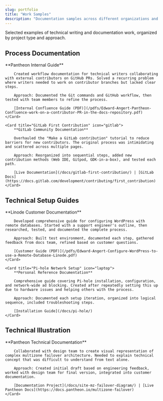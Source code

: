```yaml
---
slug: portfolio
title: "Work Samples"
description: "Documentation samples across different organizations and project types"
---
```



Selected examples of technical writing and documentation work, organized by project type and approach.

## Process Documentation

<CardGrid stagger>
	<Card title="Contributor PR Workflow" icon="github">
		**Pantheon Internal Guide**

		Created workflow documentation for technical writers collaborating with external contributors on GitHub PRs. Solved a recurring problem where writers needed to work on contributor branches but lacked clear steps.

		Approach: Documented the Git commands and GitHub workflow, then tested with team members to refine the process.

		[Internal Confluence Guide (PDF)](/pdfs/Edward-Angert-Pantheon-Confluence-work-on-a-contributor-PR-in-the-docs-repository.pdf)
	</Card>

	<Card title="GitLab First Contribution" icon="gitlab">
		**GitLab Community Documentation**

		Overhauled the "Make a GitLab contribution" tutorial to reduce barriers for new contributors. The original process was intimidating and scattered across multiple pages.

		Approach: Reorganized into sequential steps, added new contribution methods (Web IDE, Gitpod, GDK-in-a-box), and tested each path.

		[Live Documentation](/docs/gitlab-first-contribution/) | [GitLab Docs](https://docs.gitlab.com/development/contributing/first_contribution)
	</Card>
</CardGrid>

## Technical Setup Guides

<CardGrid stagger>
	<Card title="WordPress Remote Database" icon="seti:db">
		**Linode Customer Documentation**

		Developed comprehensive guide for configuring WordPress with remote databases. Started with a support engineer's outline, then researched, tested, and documented the complete process.

		Approach: Built test environment, documented each step, gathered feedback from docs team, refined based on customer questions.

		[Customer Guide (PDF)](/pdfs/Edward-Angert-Configure-WordPress-to-use-a-Remote-Database-Linode.pdf)
	</Card>

	<Card title="Pi-hole Network Setup" icon="laptop">
		**Personal Reference Documentation**

		Comprehensive guide covering Pi-hole installation, configuration, and network-wide ad blocking. Created after repeatedly setting this up due to hardware issues and helping others with the process.

		Approach: Documented each setup iteration, organized into logical sequence, included troubleshooting steps.

		[Installation Guide](/docs/pi-hole/)
	</Card>
</CardGrid>

## Technical Illustration

<CardGrid stagger>
	<Card title="Multizone Failover Diagram" icon="puzzle">
		**Pantheon Technical Documentation**

		Collaborated with design team to create visual representation of complex multizone failover architecture. Needed to explain technical concept that was difficult to understand from text alone.

		Approach: Created initial draft based on engineering feedback, worked with design team for final version, integrated into customer documentation.

		[Documentation Project](/docs/site-mz-failover-diagram/) | [Live Pantheon Docs](https://docs.pantheon.io/multizone-failover)
	</Card>
</CardGrid>
